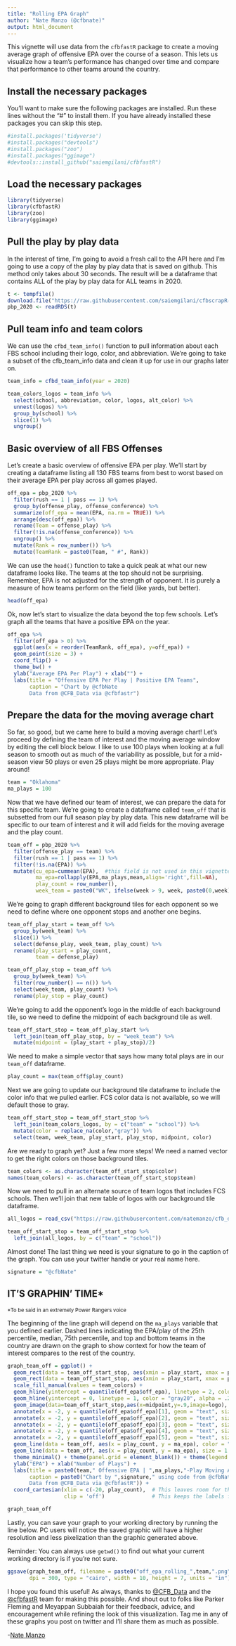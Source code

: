 ```yaml
---
title: "Rolling EPA Graph"
author: "Nate Manzo (@cfbnate)"
output: html_document
---
```


This vignette will use data from the ```cfbfastR``` package to create a moving average graph of offensive EPA over the course of a season.  This lets us visualize how a team's performance has changed over time and compare that performance to other teams around the country.

## Install the necessary packages

You'll want to make sure the following packages are installed.  Run these lines without the "#" to install them.  If you have already installed these packages you can skip this step.

```r
#install.packages('tidyverse')
#install.packages("devtools")
#install.packages("zoo")
#install.packages("ggimage")
#devtools::install_github("saiemgilani/cfbfastR")
```

## Load the necessary packages

```r
library(tidyverse)
library(cfbfastR)
library(zoo)
library(ggimage)
```

## Pull the play by play data

In the interest of time, I'm going to avoid a fresh call to the API here and I'm going to use a copy of the play by play data that is saved on github.  This method only takes about 30 seconds.  The result will be a dataframe that contains ALL of the play by play data for ALL teams in 2020.

```r
t <- tempfile()
download.file("https://raw.githubusercontent.com/saiemgilani/cfbscrapR-data/master/data/rds/pbp_players_pos_2020.rds",t)
pbp_2020 <- readRDS(t)
```

## Pull team info and team colors

We can use the ```cfbd_team_info()``` function to pull information about each FBS school including their logo, color, and abbreviation.  We're going to take a subset of the cfb_team_info data and clean it up for use in our graphs later on.

```r
team_info = cfbd_team_info(year = 2020)

team_colors_logos = team_info %>% 
  select(school, abbreviation, color, logos, alt_color) %>%
  unnest(logos) %>%
  group_by(school) %>%
  slice(1) %>% 
  ungroup()
```

## Basic overview of all FBS Offenses

Let's create a basic overview of offensive EPA per play.  We'll start by creating a dataframe listing all 130 FBS teams from best to worst based on their average EPA per play across all games played.  

```r
off_epa = pbp_2020 %>%
  filter(rush == 1 | pass == 1) %>% 
  group_by(offense_play, offense_conference) %>%
  summarize(off_epa = mean(EPA, na.rm = TRUE)) %>%
  arrange(desc(off_epa)) %>%
  rename(Team = offense_play) %>%
  filter(!is.na(offense_conference)) %>%
  ungroup() %>%
  mutate(Rank = row_number()) %>%
  mutate(TeamRank = paste0(Team, " #", Rank))
```

We can use the ```head()``` function to take a quick peak at what our new dataframe looks like.  The teams at the top should not be surprising.  Remember, EPA is not adjusted for the strength of opponent.  It is purely a measure of how teams perform on the field (like yards, but better).

```r
head(off_epa)
```

Ok, now let's start to visualize the data beyond the top few schools.  Let's graph all the teams that have a positive EPA on the year.  

```r
off_epa %>%
  filter(off_epa > 0) %>%
  ggplot(aes(x = reorder(TeamRank, off_epa), y=off_epa)) +
  geom_point(size = 3) +
  coord_flip() +
  theme_bw() +
  ylab("Average EPA Per Play") + xlab("") +
  labs(title = "Offensive EPA Per Play | Positive EPA Teams",
       caption = "Chart by @cfbNate
       Data from @CFB_Data via @cfbfastr") 
```

## Prepare the data for the moving average chart

So far, so good, but we came here to build a moving average chart!  Let's proceed by defining the team of interest and the moving average window by editing the cell block below.  I like to use 100 plays when looking at a full season to smooth out as much of the variability as possible, but for a mid-season view 50 plays or even 25 plays might be more appropriate.  Play around!

```r
team = "Oklahoma"
ma_plays = 100
```

Now that we have defined our team of interest, we can prepare the data for this specific team.  We're going to create a dataframe called ```team_off``` that is subsetted from our full season play by play data.  This new dataframe will be specific to our team of interest and it will add fields for the moving average and the play count.

```r
team_off = pbp_2020 %>%
  filter(offense_play == team) %>%
  filter(rush == 1 | pass == 1) %>%
  filter(!is.na(EPA)) %>%
  mutate(cu_epa=cummean(EPA),  #this field is not used in this vignette but it could be substituted later to graph the cumulative EPA
         ma_epa=rollapply(EPA,ma_plays,mean,align='right',fill=NA),
         play_count = row_number(),
         week_team = paste0("WK", ifelse(week > 9, week, paste0(0,week)), " ", defense_play))

```

We're going to graph different background tiles for each opponent so we need to define where one opponent stops and another one begins.  

```r
team_off_play_start = team_off %>%
  group_by(week_team) %>%
  slice(1) %>%
  select(defense_play, week_team, play_count) %>%
  rename(play_start = play_count,
         team = defense_play)

team_off_play_stop = team_off %>%
  group_by(week_team) %>%
  filter(row_number() == n()) %>%
  select(week_team, play_count) %>%
  rename(play_stop = play_count)
```

We're going to add the opponent's logo in the middle of each background tile, so we need to define the midpoint of each background tile as well.

```r
team_off_start_stop = team_off_play_start %>%
  left_join(team_off_play_stop, by = "week_team") %>%
  mutate(midpoint = (play_start + play_stop)/2)
```

We need to make a simple vector that says how many total plays are in our ```team_off``` dataframe.

```r
play_count = max(team_off$play_count)
```

Next we are going to update our background tile dataframe to include the color info that we pulled earlier.  FCS color data is not available, so we will default those to gray.  

```r
team_off_start_stop = team_off_start_stop %>% 
  left_join(team_colors_logos, by = c("team" = "school")) %>% 
  mutate(color = replace_na(color,"gray")) %>%
  select(team, week_team, play_start, play_stop, midpoint, color)
```

Are we ready to graph yet?  Just a few more steps!  We need a named vector to get the right colors on those background tiles.  

```r
team_colors <- as.character(team_off_start_stop$color)
names(team_colors) <- as.character(team_off_start_stop$team)
```

Now we need to pull in an alternate source of team logos that includes FCS schools.  Then we'll join that new table of logos with our background tile dataframe.

```r
all_logos = read_csv("https://raw.githubusercontent.com/natemanzo/cfb_data/master/_team_logos.csv")

team_off_start_stop = team_off_start_stop %>% 
  left_join(all_logos, by = c("team" = "school"))
```

Almost done!  The last thing we need is your signature to go in the caption of the graph.  You can use your twitter handle or your real name here.

```r
signature = "@cfbNate"
```

## IT'S GRAPHIN' TIME\*
^\*To\ be\ said\ in\ an\ extremely\ Power\ Rangers\ voice^

The beginning of the line graph will depend on the ```ma_plays``` variable that you defined earlier.  Dashed lines indicating the EPA/play of the 25th percentile, median, 75th percentile, and top and bottom teams in the country are drawn on the graph to show context for how the team of interest compares to the rest of the country.  


```r
graph_team_off = ggplot() +
  geom_rect(data = team_off_start_stop, aes(xmin = play_start, xmax = play_stop, fill = team, ymin = -.5, ymax = .9), color = "gray90") +
  geom_rect(data = team_off_start_stop, aes(xmin = play_start, xmax = play_stop, ymin = .8, ymax = 1), color = "gray90", fill = "white") +
  scale_fill_manual(values = team_colors) +
  geom_hline(yintercept = quantile(off_epa$off_epa), linetype = 2, color = "gray20", alpha = .8) +
  geom_hline(yintercept = 0, linetype = 1, color = "gray20", alpha = .2) +
  geom_image(data=team_off_start_stop,aes(x=midpoint,y=.9,image=logo), asp = 16/9, size = .05) +
  annotate(x = -2, y = quantile(off_epa$off_epa)[1], geom = "text", size = 3, hjust = "right", vjust = 0, label = off_epa %>% slice(n()) %>% pull(Team)) +
  annotate(x = -2, y = quantile(off_epa$off_epa)[2], geom = "text", size = 3, hjust = "right", vjust = 0, label = "25%ile") +
  annotate(x = -2, y = quantile(off_epa$off_epa)[3], geom = "text", size = 3, hjust = "right", vjust = 0, label = "Median") +
  annotate(x = -2, y = quantile(off_epa$off_epa)[4], geom = "text", size = 3, hjust = "right", vjust = 0, label = "75%ile") +
  annotate(x = -2, y = quantile(off_epa$off_epa)[5], geom = "text", size = 3, hjust = "right", vjust = 0, label = off_epa %>% slice(1) %>% pull(Team)) +
  geom_line(data = team_off, aes(x = play_count, y = ma_epa), color = "white", size = 2) +
  geom_line(data = team_off, aes(x = play_count, y = ma_epa), size = 1.25) +
  theme_minimal() + theme(panel.grid = element_blank()) + theme(legend.position = "none") +
  ylab("EPA") + xlab("Number of Plays") +
  labs(title = paste0(team," Offensive EPA | ",ma_plays,"-Play Moving Average"),
       caption = paste0("Chart by ",signature," using code from @cfbNate
       Data from @CFB_Data via @cfbfastR")) +
  coord_cartesian(xlim = c(-20, play_count),  # This leaves room for the labels over the dashed lines
                  clip = 'off')               # This keeps the labels from disappearing

graph_team_off
```

Lastly, you can save your graph to your working directory by running the line below.  PC users will notice the saved graphic will have a higher resolution and less pixelization than the graphic generated above.  

Reminder: You can always use ```getwd()``` to find out what your current working directory is if you're not sure.

```r
ggsave(graph_team_off, filename = paste0("off_epa_rolling_",team,".png"), 
       dpi = 300, type = "cairo", width = 10, height = 7, units = "in")
```

I hope you found this useful!  As always, thanks to [\@CFB_Data](https://twitter.com/CFB_Data) and the [\@cfbfastR](https://twitter.com/cfbfastR) team for making this possible.  And shout out to folks like Parker Fleming and Meyappan Subbaiah for their feedback, advice, and encouragement while refining the look of this visualization.  Tag me in any of these graphs you post on twitter and I'll share them as much as possible.  

-[Nate Manzo](https://twitter.com/cfbNate)
